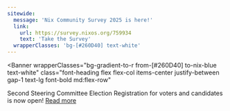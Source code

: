 ```yaml
---
sitewide:
  message: 'Nix Community Survey 2025 is here!'
  link:
    url: https://survey.nixos.org/759934
    text: 'Take the Survey'
  wrapperClasses: 'bg-[#260D40] text-white'
---
```



<Banner
  wrapperClasses="bg-gradient-to-r from-[#260D40] to-nix-blue text-white"
  class="font-heading flex flex-col items-center justify-between gap-1 text-lg font-bold md:flex-row"
>
  <span class="flex flex-col">
    <span class="text-2xl font-bold">Second Steering Committee Election</span>
    <span class="text-md">
      Registration for voters and candidates is now open!
    </span>
  </span>
  <a
    href="https://discourse.nixos.org/t/the-election-committee-announces-the-second-steering-committee-election/69354/1"
    target="_blank"
    rel="noopener noreferrer"
    class="mt-1.5 w-full rounded-md bg-white px-4 py-3 text-center leading-none font-bold text-black no-underline hover:bg-black hover:text-white md:mt-0 md:w-auto"
  >
    Read more
  </a>
</Banner>
